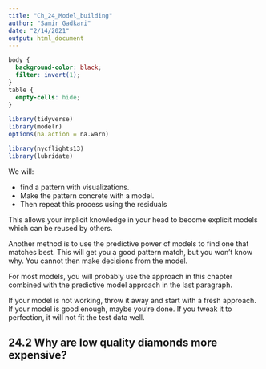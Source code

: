 ```yaml
---
title: "Ch_24_Model_building"
author: "Samir Gadkari"
date: "2/14/2021"
output: html_document
---
```


```css
body {
  background-color: black;
  filter: invert(1);
}
table {
  empty-cells: hide;
}
```

```r
library(tidyverse)
library(modelr)
options(na.action = na.warn)

library(nycflights13)
library(lubridate)
```

We will:

  * find a pattern with visualizations.
  * Make the pattern concrete with a model.
  * Then repeat this process using the residuals
  
This allows your implicit knowledge in your head to become explicit 
models which can be reused by others.

Another method is to use the predictive power of models to find one
that matches best. This will get you a good pattern match, but you
won't know why. You cannot then make decisions from the model.

For most models, you will probably use the approach in this chapter
combined with the predictive model approach in the last paragraph.

If your model is not working, throw it away and start with a fresh approach.
If your model is good enough, maybe you're done. If you tweak it to
perfection, it will not fit the test data well.

## 24.2 Why are low quality diamonds more expensive?

